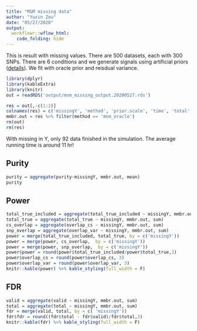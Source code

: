 ```yaml
---
title: "M&M missing data"
author: "Yuxin Zou"
date: "05/27/2020"
output:
  workflowr::wflow_html:
    code_folding: hide
---
```


This is result with missing values. There are 500 datasets, each with 300 SNPs. There are 6 conditions and we generate signals using artificial priors ([details](https://gaow.github.io/mvarbvs/analysis/20200402_create_prior_mixture.html#With-6-conditions)). We fit with oracle prior and reisdual variance.

```r
library(dplyr)
library(kableExtra)
library(knitr)
out = readRDS('output/mnm_missing_output.20200527.rds')
```

```r
res = out[,-c(1:2)]
colnames(res) = c('missingY', 'method', 'prior.scale', 'time', 'total', 'valid', 'size', 'purity', 'top_hit', 'total_true', 'total_true_included', 'overlap_var', 'overlap_cs', 'false_positive_cross_cond', 'false_negative_cross_cond', 'true_positive_cross_cond', 'converged', 'filename')
mmbr.out = res %>% filter(method == 'mnm_oracle')
rm(out)
rm(res)
```

With missing in Y, only 92 data finished in the simulation. The average running time is around 11 hr!

## Purity

```r
purity = aggregate(purity~missingY, mmbr.out, mean)
purity
```

## Power

```r
total_true_included = aggregate(total_true_included ~ missingY, mmbr.out, sum)
total_true = aggregate(total_true ~ missingY, mmbr.out, sum)
cs_overlap = aggregate(overlap_cs ~ missingY, mmbr.out, sum)
snp_overlap = aggregate(overlap_var ~ missingY, mmbr.out, sum)
power = merge(total_true_included, total_true, by = c('missingY'))
power = merge(power, cs_overlap,  by = c('missingY'))
power = merge(power, snp_overlap,  by = c('missingY'))
power$power = round(power$total_true_included/power$total_true,3)
power$overlap_cs = round(power$overlap_cs, 3)
power$overlap_var = round(power$overlap_var, 3)
knitr::kable(power) %>% kable_styling(full_width = F)
```

## FDR

```r
valid = aggregate(valid ~ missingY, mmbr.out, sum)
total = aggregate(total ~ missingY, mmbr.out, sum)
fdr = merge(valid, total, by = c( 'missingY'))
fdr$fdr = round((fdr$total - fdr$valid)/fdr$total,3)
knitr::kable(fdr) %>% kable_styling(full_width = F)
```

